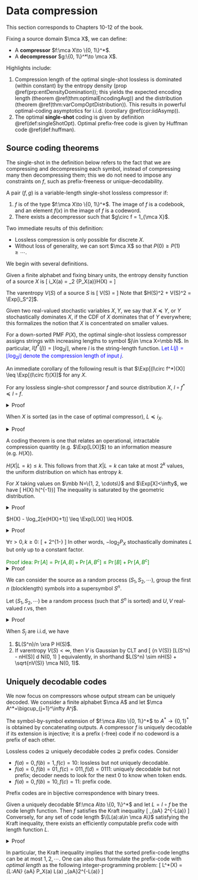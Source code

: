 # Data compression 

This section corresponds to Chapters 10-12 of the book. 

Fixing a source domain $\mca X$, we can define:

- A **compressor** $f:\mca X\to \{0, 1\}^*$. 
- A **decompressor** $g:\{0, 1\}^*\to \mca X$. 

Highlights include:

1. Compression length of the optimal single-shot lossless is dominated 
    (within constant) by the entropy density 
    (prop \@ref(prp:entDensityDomination)); 
    this yields the expected encoding length 
    (theorem \@ref(thm:optimalEncodingAvg))
    and the distribution (theorem \@ref(thm:varCompOptDistribution)). 
    This results in powerful optimal-coding asymptotics for i.i.d. 
    (corollary \@ref(cor:iidAsymp)). 
2. The optimal **single-shot** coding is given by 
    definition \@ref(def:singleShotOpt). Optimal prefix-free code 
    is given by Huffman code \@ref(def:huffman). 

## Source coding theorems {-}

The single-shot in the definition below refers to the fact that 
we are compressing and decompressing each symbol, instead of 
compressing many then decompressing them; this we do not 
need to impose any constraints on $f$, such as prefix-freeness or 
unique-decodability. 

:::{.definition name="variable-length single-shot lossless compression"}
A pair $(f, g)$ is a variable-length single-shot lossless compressor if: 

1. $f$ is of the type $f:\mca X\to \{0, 1\}^*$. The image of $f$ 
    is a codebook, and an element $f(x)$ in the image of $f$ is a codeword.
2. There exists a decompressor such that $g\circ f = 1_{\mca X}$.  
:::

Two immediate results of this definition:

- Lossless compression is only possible for discrete $X$. 
- Without loss of generality, we can sort $\mca X$ 
so that $P(0)\geq P(1)\geq \cdots$. 

We begin with several definitions. 

:::{.definition name="entropy density"}
Given a finite alphabet and fixing binary units, 
the entropy density function of a source $X$ is 
\[ 
    i_X(a) = \log_2 \df 1 {P_X(a)}\implies H(X) = \Exp[i_X(x)] 
\] 
:::

:::{.definition name="varentropy"}
The varentropy $V(S)$ of a source $S$ is 
\[ 
    V(S) = \Var[i_S] 
\] 
Note that $H(S)^2 + V(S)^2 = \Exp[i_S^2]$. 
:::

:::{.definition name="stochastic dominance"}
Given two real-valued stochastic variables $X, Y$, we say that $X\preceq Y$, 
or $Y$ stochastically dominates $X$, if the CDF of $X$ dominates that of $Y$ 
everywhere; this formalizes the notion that 
$X$ is concentrated on smaller values. 
:::

:::{.definition #singleShotOpt name="optimal single-shot lossless compressor"}
For a down-sorted PMF $P(X)$, the optimal single-shot lossless compressor 
assigns strings with increasing lengths to symbol $j\in \mca X=\mbb N$. 
In particular, $l(f^*(j)) = \lfloor \log_2 j\rfloor$, where $l$ is the 
string-length function. <span style="color:blue"> Let $L(j) = \lfloor \log_2 j \rfloor$ 
denote the compression length of input $j$</span>. 
:::

An immediate corollary of the following result is that 
$\Exp[(l\circ f^*)(X)] \leq \Exp[(l\circ f)(X)]$ for any $X$. 

:::{.proposition}
For any lossless single-shot compressor $f$ and source distribution $X$, 
$l\circ f^*\preceq l\circ f$. 
:::
<details>
<summary>Proof</summary>
Let $A_k = \{x:l(f(x)) \leq k\}$ denote the set of inputs which 
are encoded to length at most $k$. Note that, since 
encoding is lossless and there are at most $2^{k+1}-1$ binary 
strings of length $k$, we have 
\[ 
    |A_k| \leq \sum_{j=0}^k 2^j = 2^{k+1}-1 = |A_k^*|
\] 
The stochastic dominance follows from the fact that $f^*$ 
sorts the PMF in descending order:
\[ 
    \Pr[(l\circ f)(X)\leq k] 
    = \sum_{x\in A_k} P_X(x) 
    \leq \sum_{x\in A^*_k} P_X(x) = \Pr[(l\circ f^*)(X) \leq k]
\] 
</details>

:::{.proposition #entDensityDomination name="entropy density dominates encoding length"}
When $X$ is sorted (as in the case of optimal compressor), $L\preceq i_X$. 
:::
<details>
<summary>Proof</summary>
Note that $1/x \leq P_X(x)$, then 
\[ 
    L(x) = \lfloor \log_2 x\rfloor\leq -\log_2 \df 1 x \leq 
    -\log_2 P_X(x) = i_X(x)
\] 
Then $L(x)\leq i_X(x)\implies L\preceq i_X$. 
</details>

A coding theorem is one that relates an operational, 
intractable compression quantity (e.g. $\Exp[L(X)]$) 
to an information measure (e.g. $H(X)$). 

:::{.lemma}
$H(X|L=k)\leq k$. This follows from that $X|L=k$ can 
take at most $2^k$ values, the uniform distribution 
on which has entropy $k$. 
:::

:::{.lemma #finiteExpectationExtremality}
For $X$ taking values on $\mbb N=\{1, 2, \cdots\}$ and $\Exp[X]<\infty$, 
we have 
\[ 
    H(X) \leq h\left(\Exp[X]^{-1}\right)\Exp[X]
\] 
The inequality is saturated by the geometric distribution. 
:::
<details>
<summary>Proof</summary>
Let $p = 1 / \Exp[X]$ and note that $\Exp[xp] = 1, 
\Exp[x\bar p] = \Exp[x(1-p)] = \Exp[x - 1]$, then 
\begin{align}
    H(X) - \Exp[X] h(p)
    &= \Exp\left[-\log p(x) - x[-p\log p - \bar p\log \bar p]\right] \\ 
    &= \Exp\left[-\log p(x) + xp \log p + x\bar p\log \bar p\right] \\ 
    &= \Exp \left[-\log p(x) + (x-1) \log \bar p + \log p\right] \\ 
    -D(P_X\|\mrm{Geom}_p) 
    &= -\Exp \log \df{p(x)}{p{\bar p}^{x-1}} \\ 
    &= \Exp \left[-\log p(x) + (x-1) \log \bar p + \log p\right] \\ 
    -D(P_X\|\mrm{Geom}_p) &= H(X) - \Exp[X] h(p) \\ 
    H(X) &= \Exp[X] h(p) + D(P_X\|\mrm{Geom}_p)_{\geq 0}
\end{align}
</details>

:::{.theorem #optimalEncodingAvg name="average length of optimal encoding"}
$H(X) - \log_2[e(H(X)+1)] \leq \Exp[L(X)] \leq H(X)$. 
:::
<details>
<summary>Proof</summary>
Assume $X$ sorted w.l.o.g, 
in light of proposition \@ref(prp:entDensityDomination), 
we have $L\preceq i_X\implies \Exp[L] \leq H(X)$. 
On the other hand, first note that $H(X|L=k)\leq k$ since $X|L=k$ can 
take at most $2^k$ values, the uniform distribution on which has entropy $k$. 
\begin{align}
    H(X) 
    &= H(X, L) = H(X|L) + H(L) \\ 
    &\leq \Exp[L] + (\Exp[L] + 1) h\left(\df 1 {1+\Exp[L]}\right) \\ 
    &= \Exp[L] + \log(1+\Exp[L]) + \Exp[L] + \log \left(1 + \df 1 {\Exp[L]}\right) \\ 
    &= \Exp[L] + \log_2(1+\Exp[L]) + \log_2 e \leq \Exp[L] + \log_2 e(1+H(X))
\end{align}
In the last tep steps, we used $x\log(1+1/x) \leq \log e$ and $H(X)\leq \Exp[L]$. 
</details>


:::{.theorem #varCompOptDistribution name="code length distribution of optimal compression"}
$\forall \tau>0, k\geq 0$: 
\[ 
    \Pr\left[i_X(X)\leq k \right] \leq 
    \Pr[L(X) \leq k] \leq 
    \Pr\left[i_X(X) \leq k + \tau\right] + 2^{1-\tau}
\] 
In other words, $-\log_2 P_X$ stochastically dominates $L$ but 
only up to a constant factor. 
:::
<span style="color:green">
Proof idea: $\Pr[A]= \Pr[A, B] + \Pr[A, B^c] \leq \Pr[B] + \Pr[A, B^c]$
</span>
<details>
<summary>Proof</summary>
- Lower bound (achievability, or "compression length is smaller than"): 
    proposition \@ref(prp:entDensityDomination). 
- Upper bound (converse, or "compression length cannot be greater than"):
\begin{align}
    \Pr[L\leq k] 
    &= \Pr[L \leq k, i_X(X)\leq k+\tau] + \Pr[L\leq k, i_X(X)> k+\tau] \\ 
    &= \Pr[i_X\leq k+\tau] + (2^{k+1}-1) \sup_{i_X(X)>k+\tau} P_X(x) \\ 
    &= \Pr[i_X\leq k + \tau] + 2^{1-\tau}
\end{align}
To bound the first quantity, we used $\Pr[A, B]\leq \Pr[B]$. For the second, 
there are at most $2^{k+1}-1$ atoms of mass at most $2^{-k-\tau}$. 
</details>

We can consider the source as a random process $(S_1, S_2, \cdots)$, 
group the first $n$ (blocklength) symbols into a supersymbol $S^n$. 

:::{.corollary name="asymptotic optimal-coding properties"}
Let $(S_1, S_2, \cdots)$ be a random process (such that $S^n$ is sorted) 
and $U, V$ real-valued r.vs, then 
\begin{align}
    \df 1 n i_{S^n(S^n)}\xra d U 
    &\iff \df 1 n L(S^n)\xra d U  \\ 
    \df 1 {\sqrt n} \left[
        i_{S^n}(S^n) - H(S^n)
    \right] \xra d V & \iff \df 1 {\sqrt n} \left[
        L(S^n) - H(S^n) 
    \right] \xra d V 
\end{align}
:::
<details>
<summary>Proof</summary>
To obtain the first result, apply \@ref(thm:varCompOptDistribution) 
with $k=un$ and $\tau = \sqrt n$. For the second, 
apply with $k=H(S^n) + \sqrt n u$ and $\tau = n^{1/4}$. 
\begin{align}
\Pr[i_X \leq H + \sqrt n u]  &\leq \Pr[L \leq H + \sqrt n u] 
\leq \Pr[i_X \leq H + \sqrt n u + n^{1/4}] + 2^{1-n^{1/4}} \\ 
\Pr \left[
    \df {i_X - H} {\sqrt n} \leq u 
\right] &\leq \Pr\left[
    \df {L-H}{\sqrt n} \leq u 
\right] \leq \Pr \left[
    \df {i_X - H}{\sqrt n} \leq u + n^{-1/4}
\right] + 2^{1-n^{1/4}}
\end{align}
</details>

:::{.corollary #iidAsymp name="i.i.d asymptotics"}
When $S_j$ are i.i.d, we have 

1. $L(S^n)/n \xra P H(S)$. 
2. If varentropy $V(S)<\infty$, then $V$ is Gaussian by CLT and 
\[ 
    \df 1 {\sqrt n V(S)} [L(S^n) - nH(S)] \xra d \mca N(0, 1) 
\] 
equivalently, in shorthand $L(S^n) \sim nH(S) + \sqrt{nV(S)} \mca N(0, 1)$. 
:::

## Uniquely decodable codes {-}

We now focus on compressors whose output stream can be uniquely decoded. 
We consider a finite alphabet $\mca A$ and let 
$\mca A^*=\bigcup_{j=1}^\infty A^j$. 

:::{.definition name="code extension, unique decodability, prefix code"}
The symbol-by-symbol extension of $f:\mca A\to \{0, 1\}^*$ to 
$A^*\to \{0, 1\}^*$ is obtained by concatenating outputs. 
A compressor $f$ is uniquely decodable if its extension is injective; 
it is a prefix (-free) code if no codeword is a prefix of each other. 
:::

Lossless codes $\supsetneq$ 
uniquely decodable codes $\supsetneq$ prefix codes. Consider 

- $f(a)=0, f(b)=1, f(c)=10$: lossless but not uniquely decodable.
- $f(a)=0, f(b)=01, f(c)=011, f(d)=0111$: 
    uniquely decodable but not prefix; decoder needs to look for the next $0$ 
    to know when token ends. 
- $f(a)=0, f(b)=10, f(c)=11$: prefix code. 

Prefix codes are in bijective correspondence with binary trees. 

:::{.theorem #kraftMcMillan name="Kraft-McMillan"}
Given a uniquely decodable $f:\mca A\to \{0, 1\}^*$ 
and let $L=l\circ f$ be the code length function. Then $f$ 
satisfies the Kraft inequality 
\[ 
    \sum_{a\in \mca A} 2^{-L(a)} \leq 1 
\] 
Conversely, for any set of code length $\{L(a):a\in \mca A\}$ 
satisfying the Kraft inequality, there exists an efficiently 
computable prefix code with length function $L$. 
:::

<details>
<summary>Proof</summary>
Let $f$ be a uniquely decodable code. Assuming $\mca A$ finite 
and define $L^*=\max_{a\in \mca A} L(a)$. Let 
\[ 
    G(f, z) = \sum_{a\in \mca A} z^{L(a)} 
    = \sum_{l=0}^{L^*} A(f, l) z^l 
\] 
here $A(f, l)$ is the number of codewords of length $l$ in $f$. 
Consider the extension $f^{k\geq 1}$ and note that 
\[ 
    G(f^k, z) = \sum_{a^k \in \mca A^k} z^{L(a_1)+\cdots + L(a_k)} 
    = G(f, z)^k = \sum_{l=0}^{kL} A(f^k, l)z^l
\] 
The key step here is the combinatorial equation 
$G(f^k, z) = G(f, z)^k$. Since $f^k$ is lossless, we have 
$A(f^k, \forall l)\leq 2^l$, then 

- $G(f^k, 1/2) \leq kL$ for all $k$, then 
    $G(f, 1/2) = G(f^k, 1/2)^{1/k} \leq (kL)^{1/k}$. 
- Take the limit $k\to \infty (kL)^{1/k}=1$ 
    to obtain $G(f, k)\leq 1$. 
The countably infinite case concludes by the arbitrariness of 
a finite subset $\mca A'\subset \mca A$. 
For the converse, without loss of generality relabel $\mca A$ 
to $\mca N$ and assume $1\leq L(1)\leq L(2) \leq \cdots$. 
Given a set of lengths $\{L(a\in \mca A)\}$ 
satisfying $\sum_{a\in \mca A} 2^{-L(a)} \leq 1$, define for each $j$ 
\[ 
    a_j = \sum_{k=1}^{j-1} 2^{-L(k)} \leq 1, \quad a_1 = 0 
\] 
Define $f(j)$ as the first $L(j)$ bits in the 
binary expansion of $a_j$. 
</details>

In particular, the Kraft inequality implies that the sorted prefix-code 
lengths can be at most $1, 2, \cdots$. One can also thus formulate 
the prefix-code with _optimal length_ as the following integer-programming 
problem: 
\[ 
    L^*(X) = \min_{L:\mca A\to \mbb N} 
    \sum_{a\in \mca A} P_X(a) L(a) \text{  s.t.  }
    \sum_{a\in \mca A}2^{-L(a)} \leq 1
\] 